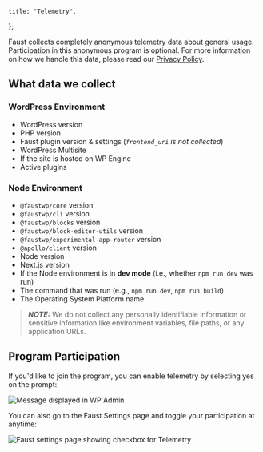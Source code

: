 	title: "Telemetry",
};

Faust collects completely anonymous telemetry data about general usage. Participation in this anonymous program is optional. For more information on how we handle this data, please read our [Privacy Policy](/privacy-policy).

## What data we collect

### WordPress Environment

- WordPress version
- PHP version
- Faust plugin version & settings (_`frontend_uri` is not collected_)
- WordPress Multisite
- If the site is hosted on WP Engine
- Active plugins

### Node Environment

- `@faustwp/core` version
- `@faustwp/cli` version
- `@faustwp/blocks` version
- `@faustwp/block-editor-utils` version
- `@faustwp/experimental-app-router` version
- `@apollo/client` version
- Node version
- Next.js version
- If the Node environment is in **dev mode** (i.e., whether `npm run dev` was run)
- The command that was run (e.g., `npm run dev`, `npm run build`)
- The Operating System Platform name

> **_NOTE:_** We do not collect any personally identifiable information or sensitive information like environment variables, file paths, or any application URLs.

## Program Participation

If you'd like to join the program, you can enable telemetry by selecting yes on the prompt:

![Message displayed in WP Admin](./images/telemetry-image-1.png)

You can also go to the Faust Settings page and toggle your participation at anytime:

![Faust settings page showing checkbox for Telemetry](./images/telemetry-2.png)
